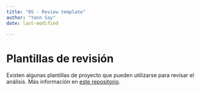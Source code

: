 ```yaml
---
title: "05 - Review template"
author: "Yann Say"
date: last-modified

---
```

# Plantillas de revisión

Existen algunas plantillas de proyecto que pueden utilizarse para revisar el análisis. Más información en [este repositorio](https://github.com/impact-initiatives/impacttemplates).
